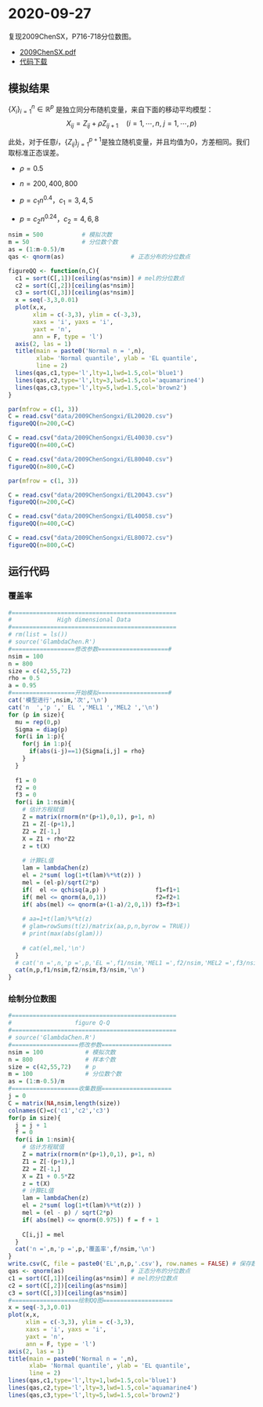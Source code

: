 # 2020-09-27

复现2009ChenSX，P716-718分位数图。

- [2009ChenSX.pdf](https://tang-jay.github.io/resources/HighDimen/3.pdf)
- [代码下载](https://github.com/Tang-Jay/HighDimen/tree/main/codes/2009ChenSongxi)


## 模拟结果

$\{X_i\}_{i=1}^n \in \mathbb{R}^p$ 是独立同分布随机变量，来自下面的移动平均模型：
$$X_{ij}=Z_{ij}+\rho Z_{ij+1} \quad (i=1,\cdots,n,\ j=1,\cdots,p)$$

此处，对于任意$i$，$\{Z_{ij}\}_{j=1}^{p+1}$是独立随机变量，并且均值为0，方差相同。我们取标准正态误差。

- $\rho=0.5$
- $n = 200,400,800$

- $p=c_1n^{0.4}$，$c_1 = 3,4,5$
- $p=c_2n^{0.24}$，$c_2 = 4,6,8$


```r
nsim = 500           # 模拟次数
m = 50               # 分位数个数
as = (1:m-0.5)/m
qas <- qnorm(as)                   # 正态分布的分位数点

figureQQ <- function(n,C){
  c1 = sort(C[,1])[ceiling(as*nsim)] # mel的分位数点
  c2 = sort(C[,2])[ceiling(as*nsim)]
  c3 = sort(C[,3])[ceiling(as*nsim)]
  x = seq(-3,3,0.01)
  plot(x,x,
       xlim = c(-3,3), ylim = c(-3,3),
       xaxs = 'i', yaxs = 'i',
       yaxt = 'n',
       ann = F, type = 'l')
  axis(2, las = 1)
  title(main = paste0('Normal n = ',n),
        xlab= 'Normal quantile', ylab = 'EL quantile',
        line = 2)
  lines(qas,c1,type='l',lty=1,lwd=1.5,col='blue1')
  lines(qas,c2,type='l',lty=3,lwd=1.5,col='aquamarine4')
  lines(qas,c3,type='l',lty=5,lwd=1.5,col='brown2')
}
```


```r
par(mfrow = c(1, 3))
C = read.csv("data/2009ChenSongxi/EL20020.csv")
figureQQ(n=200,C=C)

C = read.csv("data/2009ChenSongxi/EL40030.csv")
figureQQ(n=400,C=C)

C = read.csv("data/2009ChenSongxi/EL80040.csv")
figureQQ(n=800,C=C)
```

```r
par(mfrow = c(1, 3))

C = read.csv("data/2009ChenSongxi/EL20043.csv")
figureQQ(n=200,C=C)

C = read.csv("data/2009ChenSongxi/EL40058.csv")
figureQQ(n=400,C=C)

C = read.csv("data/2009ChenSongxi/EL80072.csv")
figureQQ(n=800,C=C)
```

## 运行代码

### 覆盖率
```r
#===============================================
#             High dimensional Data             
#===============================================
# rm(list = ls()) 
# source('GlambdaChen.R')
#==================修改参数====================#
nsim = 100
n = 800
size = c(42,55,72)
rho = 0.5
a = 0.95
#==================开始模拟====================#
cat('模型进行',nsim,'次','\n')
cat('n  ','p ',' EL ','MEL1 ','MEL2 ','\n')
for (p in size){
  mu = rep(0,p)
  Sigma = diag(p) 
  for(i in 1:p){
    for(j in 1:p){
      if(abs(i-j)==1){Sigma[i,j] = rho}
    }
  }
  
  f1 = 0
  f2 = 0
  f3 = 0
  for(i in 1:nsim){
    # 估计方程赋值
    Z = matrix(rnorm(n*(p+1),0,1), p+1, n)
    Z1 = Z[-(p+1),]
    Z2 = Z[-1,]
    X = Z1 + rho*Z2
    z = t(X)
    
    # 计算EL值
    lam = lambdaChen(z)
    el = 2*sum( log(1+t(lam)%*%t(z)) )
    mel = (el-p)/sqrt(2*p)
    if(  el <= qchisq(a,p) )              f1=f1+1
    if( mel <= qnorm(a,0,1))              f2=f2+1
    if( abs(mel) <= qnorm(a+(1-a)/2,0,1)) f3=f3+1
    
    # aa=1+t(lam)%*%t(z)
    # glam=rowSums(t(z)/matrix(aa,p,n,byrow = TRUE))
    # print(max(abs(glam)))
    
    # cat(el,mel,'\n')
  }
  # cat('n =',n,'p =',p,'EL =',f1/nsim,'MEL1 =',f2/nsim,'MEL2 =',f3/nsim,'\n')
  cat(n,p,f1/nsim,f2/nsim,f3/nsim,'\n')
}
```

### 绘制分位数图

```r
#===============================================
#                  figure Q-Q             
#===============================================
# source('GlambdaChen.R')
#===================修改参数====================
nsim = 100            # 模拟次数
n = 800               # 样本个数
size = c(42,55,72)    # p
m = 100               # 分位数个数
as = (1:m-0.5)/m
#===================收集数据====================
j = 0
C = matrix(NA,nsim,length(size))
colnames(C)=c('c1','c2','c3')
for(p in size){
  j = j + 1
  f = 0
  for(i in 1:nsim){
    # 估计方程赋值
    Z = matrix(rnorm(n*(p+1),0,1), p+1, n)
    Z1 = Z[-(p+1),]
    Z2 = Z[-1,]
    X = Z1 + 0.5*Z2
    z = t(X)
    # 计算EL值
    lam = lambdaChen(z)
    el = 2*sum( log(1+t(lam)%*%t(z)) )
    mel = (el - p) / sqrt(2*p)
    if( abs(mel) <= qnorm(0.975)) f = f + 1 
    
    C[i,j] = mel 
  }
  cat('n =',n,'p =',p,'覆盖率',f/nsim,'\n')
}
write.csv(C, file = paste0('EL',n,p,'.csv'), row.names = FALSE) # 保存数据 
qas <- qnorm(as)                   # 正态分布的分位数点
c1 = sort(C[,1])[ceiling(as*nsim)] # mel的分位数点
c2 = sort(C[,2])[ceiling(as*nsim)]
c3 = sort(C[,3])[ceiling(as*nsim)]
#===================绘制QQ图====================
x = seq(-3,3,0.01)
plot(x,x,
     xlim = c(-3,3), ylim = c(-3,3),
     xaxs = 'i', yaxs = 'i',
     yaxt = 'n',
     ann = F, type = 'l')
axis(2, las = 1)
title(main = paste0('Normal n = ',n),
      xlab= 'Normal quantile', ylab = 'EL quantile',
      line = 2)
lines(qas,c1,type='l',lty=1,lwd=1.5,col='blue1')
lines(qas,c2,type='l',lty=3,lwd=1.5,col='aquamarine4')
lines(qas,c3,type='l',lty=5,lwd=1.5,col='brown2')


```









